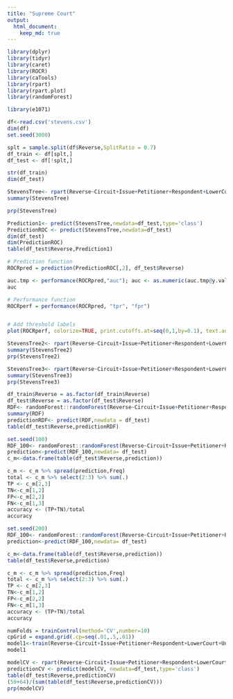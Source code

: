 ```yaml
---
title: "Supreme Court"
output:
  html_document:
    keep_md: true
---
```





```r
library(dplyr)
library(tidyr)
library(caret)
library(ROCR)
library(caTools)
library(rpart)
library(rpart.plot)
library(randomForest)

library(e1071)
```
```r
df<-read.csv('stevens.csv')
dim(df)
set.seed(3000)

splt = sample.split(df$Reverse,SplitRatio = 0.7)
df_train <- df[splt,]
df_test <- df[!splt,]

str(df_train)
dim(df_test)

```
```r
StevensTree<- rpart(Reverse~Circuit+Issue+Petitioner+Respondent+LowerCourt+Unconst,data=df_train,method='class',minbucket=25)
summary(StevensTree)
```


```r
prp(StevensTree)
```
```r
Prediction1<- predict(StevensTree,newdata=df_test,type='class')
PredictionROC <- predict(StevensTree,newdata=df_test)
dim(df_test)
dim(PredictionROC)
table(df_test$Reverse,Prediction1)
```
```r
# Prediction function
ROCRpred = prediction(PredictionROC[,2], df_test$Reverse)

auc.tmp <- performance(ROCRpred,"auc"); auc <- as.numeric(auc.tmp@y.values)
auc

# Performance function
ROCRperf = performance(ROCRpred, "tpr", "fpr")


# Add threshold labels 
plot(ROCRperf, colorize=TRUE, print.cutoffs.at=seq(0,1,by=0.1), text.adj=c(-0.2,1.7))
```
```r
StevensTree2<- rpart(Reverse~Circuit+Issue+Petitioner+Respondent+LowerCourt+Unconst,data=df_train,method='class',minbucket=5)
summary(StevensTree2)
prp(StevensTree2)
```
```r
StevensTree3<- rpart(Reverse~Circuit+Issue+Petitioner+Respondent+LowerCourt+Unconst,data=df_train,method='class',minbucket=100)
summary(StevensTree3)
prp(StevensTree3)
```

```r
df_train$Reverse = as.factor(df_train$Reverse)
df_test$Reverse = as.factor(df_test$Reverse)
RDF<- randomForest::randomForest(Reverse~Circuit+Issue+Petitioner+Respondent+LowerCourt+Unconst,data=df_train,nodesize=25, ntree=200)
summary(RDF)
predictionRDF<- predict(RDF,newdata = df_test)
table(df_test$Reverse,predictionRDF)

```
```r
set.seed(100)
RDF_100<- randomForest::randomForest(Reverse~Circuit+Issue+Petitioner+Respondent+LowerCourt+Unconst, data=df_train,nodesize=25,ntrees=200)
prediction<-predict(RDF_100,newdata= df_test)
c_m<-data.frame(table(df_test$Reverse,prediction))

c_m <- c_m %>% spread(prediction,Freq) 
total <- c_m %>% select(2:3) %>% sum(.)
TP <- c_m[2,3]
TN<-c_m[1,2]
FP<-c_m[2,2]
FN<-c_m[1,3]
accuracy <- (TP+TN)/total
accuracy
```



 
```r
set.seed(200)
RDF_100<- randomForest::randomForest(Reverse~Circuit+Issue+Petitioner+Respondent+LowerCourt+Unconst, data=df_train,nodesize=25,ntrees=200)
prediction<-predict(RDF_100,newdata= df_test)

c_m<-data.frame(table(df_test$Reverse,prediction))
table(df_test$Reverse,prediction)

c_m <- c_m %>% spread(prediction,Freq) 
total <- c_m %>% select(2:3) %>% sum(.)
TP <- c_m[2,3]
TN<-c_m[1,2]
FP<-c_m[2,2]
FN<-c_m[1,3]
accuracy <- (TP+TN)/total
accuracy
```



```r
numFolds = trainControl(method='CV',number=10)
cpGrid = expand.grid(.cp=seq(.01,.5,.01))
model1<-train(Reverse~Circuit+Issue+Petitioner+Respondent+LowerCourt+Unconst, data=df_train,method="rpart",trControl=numFolds,tuneGrid=cpGrid)
model1

```
```r
modelCV <- rpart(Reverse~Circuit+Issue+Petitioner+Respondent+LowerCourt+Unconst, data=df_train, method='class',cp=.18)
predictionCV <- predict(modelCV, newdata=df_test,type='class')
table(df_test$Reverse,predictionCV)
(59+64)/(sum(table(df_test$Reverse,predictionCV)))
prp(modelCV)
```

